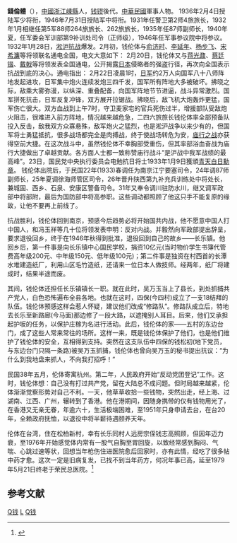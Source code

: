 {{中立性||time=2010-01-07T06:32:32+00:0}}
'''錢倫體'''（{{bd|1892年||1978年|catIdx=Q}}），[[中國|中國]][[浙江|浙江]][[嵊縣|嵊縣]]人，[[钱镠|钱镠]]後代。[[中華民國|中華民國]]軍事人物。
1936年2月4日授陆军少将衔，1946年7月31日授陆军中将衔。1931年任警卫第2师4旅旅长，1932年1月相继任第5军88师264旅旅长、262旅旅长，1935年任87师副师长，1940年夏，任军委会军训部第9补训处司令（正师级），1946年任军事参议院中将参议。1932年1月28日，[[淞沪抗战|淞沪抗战]]爆发。2月初，钱伦体与[[俞济时|俞济时]]、[[李延年_(1904年)|李延年]]、[[杨步飞|杨步飞]]、[[宋希濂|宋希濂]]等将领联名通电全国，电文大意如下：
{{引用|济时等忝列戎行，救国具有决心，……值此国家存亡关头，爰本中央团结御侮之旨，请命杀敌。现已全部开抵上海，听命于蒋总指挥。誓与我十九路军亲爱将士，喋血沙场，共同生死，……宁为战死之鬼，羞作亡国之民。……}}
2月20日，钱伦体又与[[蒋光鼐|蒋光鼐]]、[[蔡廷锴|蔡廷锴]]、[[戴戟|戴戟]]等将领发表全国通电，公开揭露[[日本|日本]]侵略者的强盗行径，再次向全国表示抗战到底的决心。通电指出：
{{引用|暴日蔑视我国家政府，以挑拨造谣之卑劣伎俩，违反通例，单独致本军以蛮横之最后通牒，本军惟有以铁血答复之。军人报国，粉身碎骨，是分内事。大战开始之日，即本军受命时，使一卒一弹犹存，则暴日决不得逞!惟愿全国朝野上下，人人怀必死之志，引偷生苟免为无上耻辱，团结一致，前仆后继，则本军之牺牲为不虚，伏尸流血之战士，必含笑于九泉矣。}}
2月22日凌晨1时，[[日军|日军]]约2万人向国军八十八师阵地发起进攻，日军集中炮火连续发炮三四千发，国军所有阵地大多被破坏。拂晓之际，敌乘大雾弥漫，以纵深、重叠配备，向国军阵地节节进逼，战斗异常激烈。国军拼死抗击，日军反复冲锋，双方展开拉锯战。拂晓后，敌飞机大炮轰炸更猛，国军伤亡很大。双方血战到上午7时，守卫麦家宅的官兵死伤过半，增援部队受敌炮火阻击，很难进入前方阵地，情况越来越危急，二四六旅旅长钱伦体率全部预备队投入反击，敌我双方众寡悬殊，敌军炮火之猛烈，也是淞沪战争以来少有的，但国军将士勇猛抵抗，很多战场都完全是肉搏战，终于使战场转危为安，[[庙行之战|庙行之战]]亦获得空前大捷。在这次战斗中，虽然钱伦体不幸胸部受重伤，但其率部浴血奋战为庙行大捷做出了卓越贡献。各方面人士都一致称赞庙行战斗“是沪战中我军战绩的最高峰”。23日，国民党中央执行委员会电勉抗日将士{{引用|顷接战报，知我军于昨晚奋勇鏖战，三路皆捷，歼敌殆尽等情，查我军以必死之决心，于暴日犀利武器之下，节节抗战，所向无前，维持国家主权，彰明国际正义，捷电频传，庆慰弥深，尚望继续努力，以竟全功。}}1933年1月9日獲頒[[青天白日勳章|青天白日勳章]]。
钱伦体出院后，于民国22年(1933)春调任为南京江宁要塞司令，24年调87师副师长，25年夏调徐海师管区司令，26年晋升陕西第九补充兵训练处中将处长，兼城固、西乡、石泉、安康区警备司令。31年又奉令调川驻防水川，继又调军政部中将部附，最后为国防部中将高参职。这些调动都照顾了他这只手不能复原的缘故，让他不要再上前线了。

抗战胜利，钱伦体回到南京，预感今后趋势必将开始国共内战，他不愿意中国人打中国人，和冯玉祥等几十位将领发表申明：反对内战。并毅然向军政部提出辞呈，要求退役回乡，终于在1946年秋得到批准，退役回到自己的故乡——长乐镇。他回乡后，第一件事是向长乐镇中心国民学校，捐资10亿元(当时物价学生书簿代管费高年级200元、中年级150元、低年级100元)；第二件事是独资在村西首的长潭水堆建造纸厂，利用山区毛竹造纸，还请来一位日本人做技师。经两年，纸厂将建成时，结果半途而废。

其间，钱伦体还担任长乐镇镇长一职。就在此时，吴万玉当上了县长，到处抓捕共产党人，白色恐怖遍布全县各地。也就在这时，四保(今四村)成立了一支18结拜的队伍。钱伦体预感这样会惹人怀疑，建议他们改成“修路队”。修路队成立后，特地去长乐至新路廊(今马面)那边修了一段大路，以遮掩别人耳目。后来，他们又承担起护坂的任务，以保护庄稼为名进行活动。此后，钱伦体的家——五村的东边台门，成了这些人常来常往的场所。这样一来，既是钱伦体保护了他们，也是他们维护了钱伦体的安全，互相得到支持。突然在这支队伍中四保的钱松初(地下党员，与东边台门只隔一条路)被吴万玉抓捕，钱伦体也曾向吴万玉的秘书提出抗议：“为什么到我地盘来抓人，不向我打招呼！”　

民国38年五月，伦体寄寓杭州。第二年，人民政府开始“反动党团登记”工作。这时，钱伦体想：自己没有打过共产党，留在大陆总不成问题。但时局越来越紧，伦体渐渐觉察形势对自己不利。一天，他草草收拾一些钱物，突然出走，经上海、过湖南、江西、广州，辗转到了香港。他在港期间，因随身携带的仅有钱物用光了，在香港又无亲无眷，年逾六十，生活极端困难，至1951年只身申请去台，在台20年，全赖政府抚恤，以退役中将半薪待遇颐养天年。

伦体在台湾，住在松柏新村，幸有长乐同村人远房宗侄钱志高照顾，但因年迈力衰，至1976年开始感觉体内常有一股气自胸至胃回旋，以致经常感到胸闷、气喘、心跳过速等状，回想当年枪伤住进医院愈后回家时，亦有此情，经吃了很多帖中药才愈。这次一定是旧病复发，已找不到当年药方，何况年事已高，延至1979年5月21日终老于荣民总医院。<ref>{{cite web |author=钱大莘 |title=〈抗日将领钱伦体〉 |url=http://sznews.zjol.com.cn/sznews/system/2012/09/14/015486594.shtml |publisher=嵊州新闻网 |access-date=2017-07-20 |archive-date=2019-08-25 |archive-url=https://web.archive.org/web/20190825035041/http://sznews.zjol.com.cn/sznews/system/2012/09/14/015486594.shtml |dead-url=no }}</ref>

== 参考文献 ==
{{Reflist|2}}

[[Category:中華民國大陸時期軍事人物|Q钱]]
[[Category:錢姓|L]]
[[Category:嵊州人|Q钱]]
